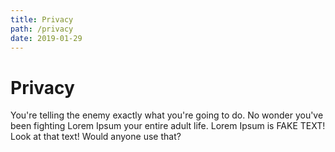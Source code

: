 ```yaml
---
title: Privacy
path: /privacy
date: 2019-01-29
---
```


# Privacy

<Preamble>
  You're telling the enemy exactly what you're going to do. No wonder you've been fighting Lorem Ipsum your entire adult
  life. Lorem Ipsum is FAKE TEXT! Look at that text! Would anyone use that?
</Preamble>
